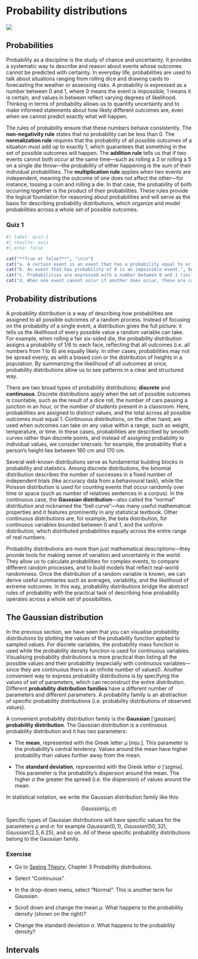 # Probability distributions {#sec-probability}

![](https://img.shields.io/badge/Area-Statistics-red)

## Probabilities

Probability as a discipline is the study of chance and uncertainty. It provides a systematic way to describe and reason about events whose outcomes cannot be predicted with certainty. In everyday life, probabilities are used to talk about situations ranging from rolling dice and drawing cards to forecasting the weather or assessing risks. A probability is expressed as a number between 0 and 1, where 0 means the event is impossible, 1 means it is certain, and values in between reflect varying degrees of likelihood. Thinking in terms of probability allows us to quantify uncertainty and to make informed statements about how likely different outcomes are, even when we cannot predict exactly what will happen.

The rules of probability ensure that these numbers behave consistently. The **non-negativity rule** states that no probability can be less than 0. The **normalization rule** requires that the probability of all possible outcomes of a situation must add up to exactly 1, which guarantees that something in the set of possible outcomes will happen. The **addition rule** tells us that if two events cannot both occur at the same time—such as rolling a 3 or rolling a 5 on a single die throw—the probability of either happening is the sum of their individual probabilities. The **multiplication rule** applies when two events are independent, meaning the outcome of one does not affect the other—for instance, tossing a coin and rolling a die. In that case, the probability of both occurring together is the product of their probabilities. These rules provide the logical foundation for reasoning about probabilities and will serve as the basis for describing probability distributions, which organize and model probabilities across a whole set of possible outcomes.

::: callout-note
### Quiz 1

```r
#| label: quiz-1
#| results: asis
#| echo: false

cat("**True or false?**", "\n\n")
cat("a. A certain event is an event that has a probability equal to or greater than 1.", torf(FALSE), "\n\n")
cat("b. An event that has probability of 0 is an impossible event.", torf(TRUE), "\n\n")
cat("c. Probabilities are expressed with a number between 0 and 1 (inclusive).", torf(TRUE), "\n\n")
cat("d. When one event cannot occur if another does occur, these are called equally likely events.", torf(FALSE))
```
:::

## Probability distributions

A probability distribution is a way of describing how probabilities are assigned to all possible outcomes of a random process. Instead of focusing on the probability of a single event, a distribution gives the full picture: it tells us the likelihood of every possible value a random variable can take. For example, when rolling a fair six-sided die, the probability distribution assigns a probability of $1/6$ to each face, reflecting that all outcomes (i.e. all numbers from 1 to 6) are equally likely. In other cases, probabilities may not be spread evenly, as with a biased coin or the distribution of heights in a population. By summarizing the likelihood of all outcomes at once, probability distributions allow us to see patterns in a clear and structured way.

There are two broad types of probability distributions: **discrete** and **continuous**. Discrete distributions apply when the set of possible outcomes is countable, such as the result of a dice roll, the number of cars passing a junction in an hour, or the number of students present in a classroom. Here, probabilities are assigned to distinct values, and the total across all possible outcomes must equal 1. Continuous distributions, on the other hand, are used when outcomes can take on any value within a range, such as weight, temperature, or time. In these cases, probabilities are described by smooth curves rather than discrete points, and instead of assigning probability to individual values, we consider intervals: for example, the probability that a person’s height lies between 160 cm and 170 cm.

Several well-known distributions serve as fundamental building blocks in probability and statistics. Among discrete distributions, the binomial distribution describes the number of successes in a fixed number of independent trials (like accuracy data from a behavioural task), while the Poisson distribution is used for counting events that occur randomly over time or space (such as number of relatives sentences in a corpus). In the continuous case, the **Gaussian distribution**---also called the "normal" distribution and nicknamed the “bell curve"---has many useful mathematical properties and it features prominently in any statistical textbook. Other continuous distributions are, for example, the beta distribution, for continuous variables bounded between 0 and 1, and the uniform distribution, which distributed probabilities equally across the entire range of real numbers.

Probability distributions are more than just mathematical descriptions---they provide tools for making sense of variation and uncertainty in the world. They allow us to calculate probabilities for complex events, to compare different random processes, and to build models that reflect real-world randomness. Once the distribution of a random variable is known, we can derive useful summaries such as averages, variability, and the likelihood of extreme outcomes. In this way, probability distributions bridge the abstract rules of probability with the practical task of describing how probability operates across a whole set of possibilities.

## The Gaussian distribution

In the previous section, we have seen that you can visualise probability distributions by plotting the values of the probability function applied to sampled values. For discrete variables, the probability mass function is used while the probability density function is used for continuous variables. Visualising probability distributions is more practical than listing all the possible values and their probability (especially with continuous variables—since they are continuous there is an infinite number of values!). Another convenient way to express probability distributions is by specifying the values of set of parameters, which can reconstruct the entire distribution. Different **probability distribution families** have a different number of parameters and different parameters. A probability family is an abstraction of specific probability distributions (i.e. probability distributions of observed values).

A convenient probability distribution family is the **Gaussian** \[ˈgaʊsɪən\] **probability distribution**. The Gaussian distribution is a continuous probability distribution and it has two parameters:

-   The **mean**, represented with the Greek letter $\mu$ \[mjuː\]. This parameter is the probability's central tendency. Values around the mean have higher probability than values further away from the mean.

-   The **standard deviation**, represented with the Greek letter $\sigma$ \[ˈsɪgmə\]. This parameter is the probability's dispersion around the mean. The higher $\sigma$ the greater the spread (i.e. the dispersion) of values around the mean.

In statistical notation, we write the Gaussian distribution family like this:

$$
Gaussian(\mu, \sigma)
$$

Specific types of Gaussian distributions will have specific values for the parameters $\mu$ and $\sigma$: for example $Gaussian(0, 1)$, $Gaussian(50, 32)$, $Gaussian(2.5, 6.25)$, and so on. All of these specific probability distributions belong to the Gaussian family.

::: callout-warning
### Exercise

-   Go to [Seeing Theory](https://seeing-theory.brown.edu/probability-distributions/index.html#section2), Chapter 3 Probability distributions.

-   Select "Continuous".

-   In the drop-down menu, select "Normal". This is another term for Gaussian.

-   Scroll down and change the mean $\mu$. What happens to the probability density (shown on the right)?

-   Change the standard deviation $\sigma$. What happens to the probability density?
:::

## Intervals

